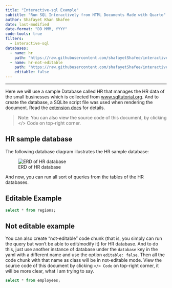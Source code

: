 ```yaml
---
title: "Interactive-sql Example"
subtitle: "Run SQL Interactively from HTML Documents Made with Quarto"
author: Shafayet Khan Shafee
date: last-modified
date-format: "DD MMM, YYYY"
code-tools: true
filters:
  - interactive-sql
databases:
  - name: hr
    path: "https://raw.githubusercontent.com/shafayetShafee/interactive-sql/main/hr.sql"
  - name: hr-not-editable
    path: "https://raw.githubusercontent.com/shafayetShafee/interactive-sql/main/hr.sql"
    editable: false
---
```


<hr>

Here we will use a sample Database called HR that manages the HR data of the small businesses which is collected from [www.sqltutorial.org](https://www.sqltutorial.org/sql-sample-database/). And to create the database, a SQLite script file was used when rendering the document. Read the [extension docs](https://github.com/shafayetShafee/interactive-sql#using) for details.

> Note: You can also view the source code of this document, by clicking </> Code on top-right corner.


## HR sample database

The following database diagram illustrates the HR sample database:

![ERD of HR database](./figures/hr-SQL-Sample-Database-Schema.png){#fig-erd-hr}

And now, you can run all sort of queries from the tables of the HR databases.

## Editable Example

```.sql
select * from regions;
```


## Not editable example

You can also create "not-editable" code chunk (that is, you simply can run the query but won't be able to edit/modify it) for HR database. And to do this, just use another instance of database under the `database` key in the yaml with a different name and use the option `editable: false`. Then all the code chunk with that name as class will be in not-editable mode. View the source code of this document by clicking `</> Code` on top-right corner, it will be more clear, what I am trying to say.


```.sql
select * from employees;
```
